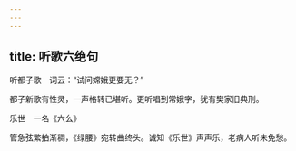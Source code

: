 ```yaml
---
---
---
```

title: 听歌六绝句
---



听都子歌　词云：“试问嫦娥更要无？”

都子新歌有性灵，一声格转已堪听。更听唱到常娥字，犹有樊家旧典刑。

乐世　一名《六么》

管急弦繁拍渐稠，《绿腰》宛转曲终头。诚知《乐世》声声乐，老病人听未免愁。